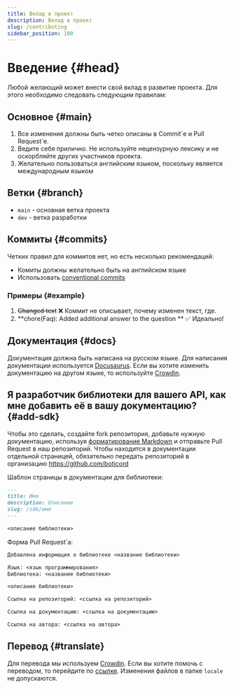 ```yaml
---
title: Вклад в проект
description: Вклад в проект
slug: /contributing
sidebar_position: 100
---
```

# Введение {#head}
Любой желающий может внести свой вклад в развитие проекта. Для этого необходимо следовать следующим правилам:

## Основное {#main}
1. Все изменения должны быть четко описаны в Commit\`е и Pull Request\`е.
2. Ведите себя прилично. Не используйте нецензурную лексику и не оскорбляйте других участников проекта.
3. Желательно пользоваться английским языком, поскольку является международным языком

## Ветки {#branch}
- `main` - основная ветка проекта
- `dev` - ветка разработки

## Коммиты {#commits}
Четких правил для коммитов нет, но есть несколько рекомендаций:
- Комиты должны желательно быть на английском языке
- Использовать [conventional commits](https://conventionalcommits.org)

### Примеры {#example}
1. <strike>Changed text</strike> ❌ Коммит не описывает, почему изменен текст, где.
2. **chore(Faq): Added additional answer to the question ** ✅ Идеально!


## Документация {#docs}
Документация должна быть написана на русском языке. Для написания документации используется [Docusaurus](https://docusaurus.io/).
Если вы хотите изменить документацию на другом языке, то используйте [Crowdin](https://crowdin.com/project/boticord).

## Я разработчик библиотеки для вашего API, как мне добавить её в вашу документацию? {#add-sdk}
Чтобы это сделать, создайте fork репозитория, добавьте нужную документацию, используя [форматирование Markdown](https://docusaurus.io/docs/markdown-features) и отправьте Pull Request в наш репозиторий.
Чтобы находится в документации отдельной страницей, обязательно передать репозиторий в организацию https://github.com/boticord

Шаблон страницы в документации для библиотеки:
```md
---
title: Имя
description: Описание
slug: /sdk/имя
---

<описание библиотеки>
```
Форма Pull Request`а:
```md
Добавлена информация о библиотеке <название библиотеки>

Язык: <язык программирования>
Библиотека: <название библиотеки>

<описание библиотеки>

Ссылка на репозиторий: <ссылка на репозиторий>

Ссылка на документацию: <ссылка на документацию>

Ссылка на автора: <ссылка на автора>
```


## Перевод {#translate}
Для перевода мы используем [Crowdin](https://crowdin.com/). Если вы хотите помочь с переводом, то перейдите по [ссылке](https://crowdin.com/project/boticord/).
Изменения файлов в папке `locale` не допускаются.
